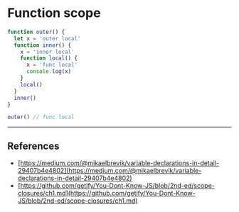 # Function scope

```js
function outer() {
  let x = 'outer local'
  function inner() {
    x = 'inner local'
    function local() {
      x = 'func local'
      console.log(x)
    }
    local()
  }
  inner()
}

outer() // func local
```

---

## References

- [https://medium.com/@mikaelbrevik/variable-declarations-in-detail-29407b4e4802](https://medium.com/@mikaelbrevik/variable-declarations-in-detail-29407b4e4802)
- [https://github.com/getify/You-Dont-Know-JS/blob/2nd-ed/scope-closures/ch1.md](https://github.com/getify/You-Dont-Know-JS/blob/2nd-ed/scope-closures/ch1.md)
